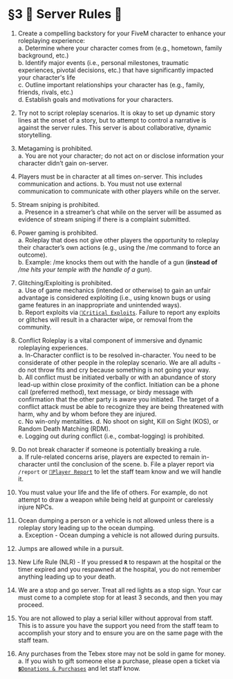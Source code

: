 # §3 📜 Server Rules 📜

1. Create a compelling backstory for your FiveM character to enhance your roleplaying experience:\
a. Determine where your character comes from (e.g., hometown, family background, etc.)\
b. Identify major events (i.e., personal milestones, traumatic experiences, pivotal decisions, etc.) that have significantly impacted your character's life \
c. Outline important relationships your character has (e.g., family, friends, rivals, etc.)\
d. Establish goals and motivations for your characters.

2. Try not to script roleplay scenarios. It is okay to set up dynamic story lines at the onset of a story, but to attempt to control a narrative is against the server rules. This server is about collaborative, dynamic storytelling.

3. Metagaming is prohibited.\
a. You are not your character; do not act on or disclose information your character didn’t gain on-server.

4. Players must be in character at all times on-server. This includes communication and actions.
b. You must not use external communication to communicate with other players while on the server.

5. Stream sniping is prohibited.\
a. Presence in a streamer’s chat while on the server will be assumed as evidence of stream sniping if there is a complaint submitted.

6. Power gaming is prohibited.\
a. Roleplay that does not give other players the opportunity to roleplay their character’s own actions (e.g., using the /me command to force an outcome).\
b. Example: /me knocks them out with the handle of a gun (**instead of** */me hits your temple with the handle of a gun*).

7. Glitching/Exploiting is prohibited.\
a. Use of game mechanics (intended or otherwise) to gain an unfair advantage is considered exploiting (i.e., using known bugs or using game features in an inappropriate and unintended ways).\
b. Report exploits via [`🐛Critical Exploits`](https://discord.com/channels/1083964697532973157/1083965258240110594). Failure to report any exploits or glitches will result in a character wipe, or removal from the community.

8. Conflict Roleplay is a vital component of immersive and dynamic roleplaying experiences.\
a. In-Character conflict is to be resolved in-character. You need to be considerate of other people in the roleplay scenario. We are all adults - do not throw fits and cry because something is not going your way.\
b. All conflict must be initiated verbally or with an abundance of story lead-up within close proximity of the conflict. Initiation can be a phone call (preferred method), text message, or birdy message with confirmation that the other party is aware you initiated. The target of a conflict attack must be able to recognize they are being threatened with harm, why and by whom before they are injured.\
c. No win-only mentalities. 
d. No shoot on sight, Kill on Sight (KOS), or Random Death Matching (RDM).\
e. Logging out during conflict (i.e., combat-logging) is prohibited.

9. Do not break character if someone is potentially breaking a rule.\
a. If rule-related concerns arise, players are expected to remain in-character until the conclusion of the scene.
b. File a player report via `/report` or [`🚨Player Report`](https://discord.com/channels/1083964697532973157/1083965258240110594) to let the staff team know and we will handle it.

10. You must value your life and the life of others. For example, do not attempt to draw a weapon while being held at gunpoint or carelessly injure NPCs.

11. Ocean dumping a person or a vehicle is not allowed unless there is a roleplay story leading up to the ocean dumping.\
a. Exception - Ocean dumping a vehicle is not allowed during pursuits.

12. Jumps are allowed while in a pursuit.

13. New Life Rule (NLR) - If you pressed **`R`** to respawn at the hospital or the timer expired and you respawned at the hospital, you do not remember anything leading up to your death.

14. We are a stop and go server. Treat all red lights as a stop sign. Your car must come to a complete stop for at least 3 seconds, and then you may proceed. 

15. You are not allowed to play a serial killer without approval from staff. This is to assure you have the support you need from the staff team to accomplish your story and to ensure you are on the same page with the staff team. 

16. Any purchases from the Tebex store may not be sold in game for money.\
a. If you wish to gift someone else a purchase, please open a ticket via [`💲Donations & Purchases`](https://discord.com/channels/1083964697532973157/1083965258240110594) and let staff know. 

    







    






